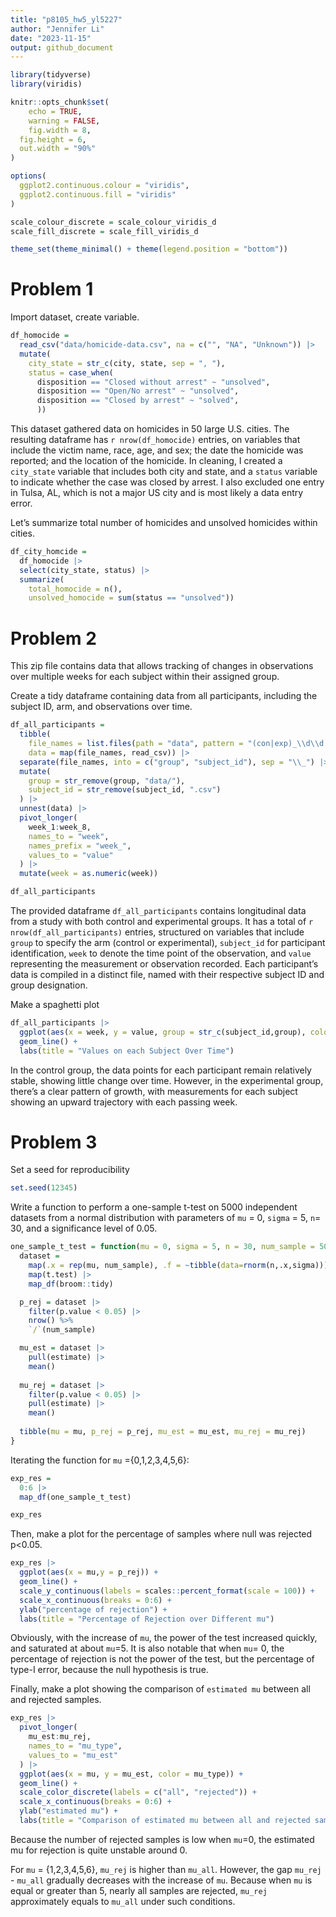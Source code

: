 ```yaml
---
title: "p8105_hw5_yl5227"
author: "Jennifer Li"
date: "2023-11-15"
output: github_document
---
```


```r
library(tidyverse)
library(viridis)

knitr::opts_chunk$set(
	echo = TRUE,
	warning = FALSE,
	fig.width = 8, 
  fig.height = 6,
  out.width = "90%"
)

options(
  ggplot2.continuous.colour = "viridis",
  ggplot2.continuous.fill = "viridis"
)

scale_colour_discrete = scale_colour_viridis_d
scale_fill_discrete = scale_fill_viridis_d

theme_set(theme_minimal() + theme(legend.position = "bottom"))
```

# Problem 1

Import dataset, create variable.

```r
df_homocide = 
  read_csv("data/homicide-data.csv", na = c("", "NA", "Unknown")) |> 
  mutate(
    city_state = str_c(city, state, sep = ", "),
    status = case_when(
      disposition == "Closed without arrest" ~ "unsolved",
      disposition == "Open/No arrest" ~ "unsolved",
      disposition == "Closed by arrest" ~ "solved",
      ))
```

This dataset gathered data on homicides in 50 large U.S. cities. The resulting dataframe has `r nrow(df_homocide)` entries, on variables that include the victim name, race, age, and sex; the date the homicide was reported; and the location of the homicide. In cleaning, I created a `city_state` variable that includes both city and state, and a `status` variable to indicate whether the case was closed by arrest. I also excluded one entry in Tulsa, AL, which is not a major US city and is most likely a data entry error.

Let's summarize total number of homicides and unsolved homicides within cities.

```r
df_city_homcide =
  df_homocide |> 
  select(city_state, status) |> 
  summarize(
    total_homocide = n(),
    unsolved_homocide = sum(status == "unsolved"))
```


# Problem 2

This zip file contains data that allows tracking of changes in observations over multiple weeks for each subject within their assigned group.

Create a tidy dataframe containing data from all participants, including the subject ID, arm, and observations over time.

```r
df_all_participants =
  tibble(
    file_names = list.files(path = "data", pattern = "(con|exp)_\\d\\d.csv", full.names = TRUE),
    data = map(file_names, read_csv)) |> 
  separate(file_names, into = c("group", "subject_id"), sep = "\\_") |> 
  mutate(
    group = str_remove(group, "data/"),
    subject_id = str_remove(subject_id, ".csv")
  ) |> 
  unnest(data) |> 
  pivot_longer(
    week_1:week_8,
    names_to = "week",
    names_prefix = "week_",
    values_to = "value"
  ) |> 
  mutate(week = as.numeric(week))

df_all_participants
```

The provided dataframe `df_all_participants` contains longitudinal data from a study with both control and experimental groups. It has a total of `r nrow(df_all_participants)` entries, structured on variables that include `group` to specify the arm (control or experimental), `subject_id` for participant identification, `week` to denote the time point of the observation, and `value` representing the measurement or observation recorded. Each participant's data is compiled in a distinct file, named with their respective subject ID and group designation.

Make a spaghetti plot

```r
df_all_participants |> 
  ggplot(aes(x = week, y = value, group = str_c(subject_id,group), color = group)) +
  geom_line() +
  labs(title = "Values on each Subject Over Time")
```

In the control group, the data points for each participant remain relatively stable, showing little change over time. However, in the experimental group, there's a clear pattern of growth, with measurements for each subject showing an upward trajectory with each passing week.

# Problem 3

Set a seed for reproducibility

```r
set.seed(12345)
```


Write a function to perform a one-sample t-test on 5000 independent datasets from a normal distribution with parameters of `mu` = 0, `sigma` = 5, `n`= 30, and a significance level of 0.05.

```r
one_sample_t_test = function(mu = 0, sigma = 5, n = 30, num_sample = 5000){
  dataset = 
    map(.x = rep(mu, num_sample), .f = ~tibble(data=rnorm(n,.x,sigma))) |>
    map(t.test) |>
    map_df(broom::tidy)

  p_rej = dataset |>
    filter(p.value < 0.05) |>
    nrow() %>%
    `/`(num_sample)

  mu_est = dataset |>
    pull(estimate) |>
    mean()
  
  mu_rej = dataset |>
    filter(p.value < 0.05) |>
    pull(estimate) |>
    mean()
  
  tibble(mu = mu, p_rej = p_rej, mu_est = mu_est, mu_rej = mu_rej)
}
```

Iterating the function for `mu` ={0,1,2,3,4,5,6}:

```r
exp_res = 
  0:6 |>
  map_df(one_sample_t_test)

exp_res
```

Then, make a plot for the percentage of samples where null was rejected p<0.05.

```r
exp_res |>
  ggplot(aes(x = mu,y = p_rej)) +
  geom_line() +
  scale_y_continuous(labels = scales::percent_format(scale = 100)) +
  scale_x_continuous(breaks = 0:6) +
  ylab("percentage of rejection") +
  labs(title = "Percentage of Rejection over Different mu")
```

Obviously, with the increase of `mu`, the power of the test increased quickly, and saturated at about `mu`=5. It is also notable that when `mu`= 0, the percentage of rejection is not the power of the test, but the percentage of type-I error, because the null hypothesis is true.

Finally, make a plot showing the comparison of `estimated mu` between all and rejected samples.

```r
exp_res |>
  pivot_longer(
    mu_est:mu_rej,
    names_to = "mu_type",
    values_to = "mu_est"
  ) |>
  ggplot(aes(x = mu, y = mu_est, color = mu_type)) +
  geom_line() +
  scale_color_discrete(labels = c("all", "rejected")) +
  scale_x_continuous(breaks = 0:6) +
  ylab("estimated mu") +
  labs(title = "Comparison of estimated mu between all and rejected samples")
```

Because the number of rejected samples is low when `mu`=0, the estimated mu for rejection is quite unstable around 0.

For `mu` = {1,2,3,4,5,6}, `mu_rej` is higher than `mu_all`. However, the gap `mu_rej` - `mu_all` gradually decreases with the increase of `mu`. Because when `mu` is equal or greater than 5, nearly all samples are rejected, `mu_rej` approximately equals to `mu_all` under such conditions.